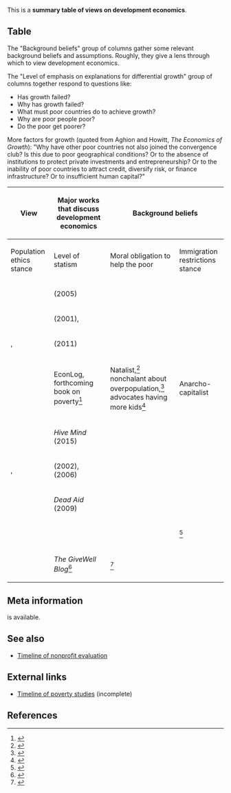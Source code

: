 This is a '''summary table of views on development economics'''.

==Table==

The "Background beliefs" group of columns gather some relevant background beliefs and assumptions. Roughly, they give a lens through which to view development economics.

The "Level of emphasis on explanations for differential growth" group of columns together respond to questions like:

* Has growth failed?
* Why has growth failed?
* What must poor countries do to achieve growth?
* Why are poor people poor?
* Do the poor get poorer?

More factors for growth (quoted from Aghion and Howitt, ''The Economics of Growth''): "Why have other poor countries not also joined the convergence club? Is this due to poor geographical conditions? Or to the absence of institutions to protect private investments and entrepreneurship? Or to the inability of poor countries to attract credit, diversify risk, or finance infrastructure? Or to insufficient human capital?"

{| class="wikitable"
! rowspan="2" | View
! rowspan="2" | Major works that discuss development economics
! colspan="4" | Background beliefs
! colspan="5" | Level of emphasis on explanations for differential growth
|-
! Population ethics stance
! Level of statism
! Moral obligation to help the poor
! Immigration restrictions stance
! IQ
! Geography
! Governance
! Education
! Respect for private property
|-
| {{w|Jeffrey Sachs}}
| ''{{w|The End of Poverty}}'' (2005)
|
|
|
|
|
| Large emphasis<ref>From ''{{w|Poor Economics}}'': "Jeffrey Sachs, adviser to the United Nations, director of the Earth Institute at Columbia University in New York City, and one such expert, has an answer to all these questions: Poor countries are poor because they are hot, infertile, malaria infested, often landlocked; this makes it hard for them to be productive without an initial large investment to help them deal with these endemic problems. But they cannot pay for the investments precisely because they are poor—they are in what economists call a 'poverty trap.' Until something is done about these problems, neither free markets nor democracy will do very much for them."</ref>
|-
| {{w|William Easterly}} || ''{{w|The Elusive Quest for Growth}}'' (2001), ''{{w|The White Man's Burden}}'' ||
|-
| {{w|Abhijit Banerjee}}, {{w|Esther Duflo}} || ''{{w|Poor Economics}}'' (2011) ||
|-
| {{w|Bryan Caplan}}
| EconLog, forthcoming book on poverty<ref>{{cite web |url=http://econlog.econlib.org/archives/2016/06/outline_for_pov.html |title=Outline for Poverty: Who To Blame |first=Bryan |last=Caplan |date=June 27, 2016 |accessdate=September 9, 2017 |publisher=[[wikipedia:EconLog|EconLog]]}}</ref>
| Natalist,<ref>{{cite web |url=http://econlog.econlib.org/archives/2011/12/a_cursory_rejec.html |title=A Cursory Rejection of Anti-Natalism |first=Bryan |last=Caplan |date=December 7, 2011 |accessdate=September 9, 2017 |publisher=[[wikipedia:EconLog|EconLog]]}}</ref> nonchalant about overpopulation,<ref>{{cite web |url=http://econlog.econlib.org/archives/2011/12/the_julian_simo.html |title=The Julian Simon Club |date=December 9, 2011 |first=Bryan |last=Caplan |accessdate=September 9, 2017 |publisher=[[wikipedia:EconLog|EconLog]]}}</ref> advocates having more kids<ref>{{cite web |url=http://lesswrong.com/lw/col/review_selfish_reasons_to_have_more_kids/ |first=John |last=Salvatier |title=Review: Selfish Reasons to Have More Kids |date=May 29, 2012 |accessdate=September 9, 2017 |publisher=[[wikipedia:LessWrong|LessWrong]]}}</ref>
| Anarcho-capitalist
| Distinguishes between those who deserve to be poor and those who don't, with higher priority to help the latter; in general there is no obligation to help, and it is unjustified to force a stranger to help someone (unless the benefits heavily outweigh the costs, which is difficult to show in an uncertain world)<ref>{{cite web |url=http://econlog.econlib.org/archives/2014/03/poverty_the_sta.html |title=Poverty: The Stages of Blame |first=Bryan |last=Caplan |date=March 5, 2014 |accessdate=September 9, 2017 |publisher=[[wikipedia:EconLog|EconLog]]}}</ref><ref>{{cite web |url=http://econlog.econlib.org/archives/2014/03/poverty_the_sta_1.html |title=Poverty: The Stages of Blame Applied |first=Bryan |last=Caplan |date=March 6, 2014 |accessdate=September 9, 2017 |publisher=[[wikipedia:EconLog|EconLog]]}}</ref><ref>{{cite web |url=http://econlog.econlib.org/archives/2010/05/conscientiousne.html |title=Conscientiousness and Poverty: African Edition |first=Bryan |last=Caplan |date=May 24, 2010 |accessdate=September 9, 2017 |publisher=[[wikipedia:EconLog|EconLog]]}}</ref><ref>{{cite web |url=http://econlog.econlib.org/archives/2012/01/caplan-smith_gm.html |title=Caplan-Smith GMU Debate: "How Deserving Are the Poor?" |first=Bryan |last=Caplan |date=January 26, 2012 |accessdate=September 9, 2017 |publisher=[[wikipedia:EconLog|EconLog]]}}</ref><ref>{{cite web |url=http://econlog.econlib.org/archives/2009/03/econlog_book_cl_10.html |title=EconLog Book Club: For a New Liberty, Chapter 8 |first=Bryan |last=Caplan |date=March 17, 2009 |accessdate=September 9, 2017 |publisher=[[wikipedia:EconLog|EconLog]]}}</ref><ref>{{cite web |url=http://econlog.econlib.org/archives/2010/08/how_far_does_th.html |title=How Far Does the Five-Organ Hypothetical Get Us? |first=Bryan |last=Caplan |date=August 3, 2010 |accessdate=September 10, 2017 |publisher=[[wikipedia:EconLog|EconLog]]}}</ref>
| Advocates open borders<ref>{{cite web |url=https://openborders.info/bryan-caplan/ |title=Bryan Caplan |date=September 13, 2015 |publisher=Open Borders: The Case |accessdate=September 9, 2017}}</ref>
| IQ realist,<ref>{{cite web |url=http://econlog.econlib.org/archives/2017/04/iq_with_conscie.html |title=IQ With Conscience |date=April 18, 2017 |accessdate=September 9, 2017 |publisher=[[wikipedia:EconLog|EconLog]]}}</ref><ref>{{cite web |url=http://econlog.econlib.org/archives/2010/09/against_high-iq.html |title=Against High-IQ Misanthropy |date=September 15, 2010 |accessdate=September 9, 2017 |publisher=[[wikipedia:EconLog|EconLog]]}}</ref> but unclear how this translates to views on growth?
|
| <ref>{{cite web |url=http://econlog.econlib.org/archives/2009/06/thumbs_up_for_p.html |title=Thumbs Up for Portfolios of the Poor |first=Bryan |last=Caplan |date=June 1, 2009 |accessdate=September 10, 2017 |publisher=[[wikipedia:EconLog|EconLog]]}}</ref><ref>{{cite web |url=http://econlog.econlib.org/archives/2009/06/against_growth.html |title=Against Growth Agnosticism |first=Bryan |last=Caplan |date=June 26, 2009 |accessdate=September 10, 2017 |publisher=[[wikipedia:EconLog|EconLog]]}}</ref>
|-
| {{w|Garett Jones}} || ''Hive Mind'' (2015) ||
|-
| {{w|Richard Lynn}}, {{w|Tatu Vanhanen}} || ''{{w|IQ and the Wealth of Nations}}'' (2002), ''{{w|IQ and Global Inequality}}'' (2006) ||
|-
| {{w|Dambisa Moyo}} || ''Dead Aid'' (2009) ||
|-
| {{w|Chris Blattman}} || || || <ref>{{cite web |url=https://chrisblattman.com/2012/11/29/seeing-like-an-anarchist/ |author=Chris Blattman |title=Seeing like an anarchist |publisher=Chris Blattman |date=November 29, 2012 |accessdate=September 9, 2017}}</ref> ||
|-
| {{w|Michael Kremer}} ||
|-
| {{w|GiveWell}}
| ''The GiveWell Blog''<ref>{{cite web |url=http://blog.givewell.org/2015/11/06/the-lack-of-controversy-over-well-targeted-aid/ |title=The lack of controversy over well-targeted aid |first=Holden |last=Karnofsky |website=The GiveWell Blog |publisher=[[wikipedia:GiveWell|GiveWell]] |date=July 26, 2016 |accessdate=September 9, 2017}}</ref>
| <ref>{{cite web |url=http://blog.givewell.org/2016/12/12/amf-population-ethics/ |first=Ajeya |last=Cotra |title=AMF and Population Ethics |website=The GiveWell Blog |publisher=[[wikipedia:GiveWell|GiveWell]] |date=February 23, 2017 |accessdate=September 9, 2017}}</ref>
|}

==Meta information==

{{funding info}} is available.

==See also==

* [[Timeline of nonprofit evaluation]]

==External links==

* [https://github.com/riceissa/issarice.com/blob/37568ca41407843ae8cc3b9a07d9b9d869fbd38b/external/en.wikipedia.org/Timeline_of_poverty_studies.mediawiki Timeline of poverty studies] (incomplete)

==References==

{{Reflist|30em}}
